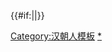 {{Navbox
|state = {{{state|autocollapse}}}
|name = 漢朝皇后
|title = [[汉朝]][[中國皇后及妃嬪列表#漢|皇后]]（附追尊皇后、太后、-{后}-、[[新朝]]皇后）
| style = width:600px; background:#CCA3CC
| image =
| group1 = 西漢皇后
| list1 =
 {{Navbox|child
 |evenodd = swap
 | group1 = [[刘邦|太祖高皇帝]]
 | list1 = [[吕雉|高后呂雉]]<!-- 吕雉去世后谥号高皇后，东汉光武帝改谥高-{后}- --><sup>*</sup>
 | group2 = [[汉惠帝|孝惠帝]]
 | list2 = [[孝惠張皇后|孝惠皇后張嫣]]<sup>#</sup>
 | group3 = [[劉弘|後少帝]]
 | list3 = [[呂皇后 (西漢後少帝)|皇后呂氏]]<sup>#</sup>
 | group4 = [[汉文帝|太宗孝文帝]]
 | list4 = [[孝文竇皇后|孝文皇后竇猗]]
 | group5 = [[汉景帝|孝景帝]]
 | list5 = [[孝景薄皇后|皇后薄氏]]<sup>#</sup> - [[孝景王皇后|孝景皇后王娡]]
 | group6 = [[汉武帝|世宗孝武帝]]
 | list6 = [[孝武陈皇后|皇后陳氏]]<sup>#</sup> - [[卫子夫|思-{后}-卫子夫]]<sup>~</sup><sup>*</sup>
 | group7 = [[汉昭帝|孝昭帝]]
 | list7 = [[孝昭皇后|孝昭皇后上官氏]]
 | group8 = [[汉宣帝|中宗孝宣帝]]
 | list8 = [[许平君|恭哀皇后許平君]] - [[霍成君|皇后霍成君]]<sup>#</sup> - [[孝宣王皇后|孝宣皇后王氏]]
 | group9 = [[汉元帝|孝元帝]]
 | list9 = [[王政君|孝元皇后王政君]]
 | group10= [[汉成帝|孝成帝]]
 | list10 = [[孝成许皇后|皇后許氏]]<sup>#</sup> - [[赵飞燕|孝成皇后趙飛燕]]<sup>#</sup>
 | group11= [[汉哀帝|孝哀帝]]
 | list11 = [[孝哀傅皇后|孝哀皇后傅氏]]<sup>#</sup>
 | group12= [[汉平帝|孝平帝]]
 | list12 = [[孝平王皇后|孝平皇后王氏]]
}}
| group2 = 新朝皇后
| list2 =
 {{Navbox|child
 |evenodd = swap
 | group1 = [[王莽]]
 | list1 = [[孝睦皇后|孝睦皇后王氏]] - [[史皇后|皇后史氏]]
}}
| group3 = 東漢皇后
| list3 =
 {{Navbox|child
 |evenodd = swap
 | group1 = [[汉光武帝|世祖光武帝]]
 | list1 = [[郭聖通|皇后郭聖通]]<sup>#</sup> - [[阴丽华|光烈皇后陰麗華]]
 | group2 = [[汉明帝|显宗孝明帝]]
 | list2 = [[明德馬皇后|明德皇后馬氏]]
 | group3 = [[汉章帝|肃宗孝章帝]]
 | list3 = [[章德窦皇后|章德皇后竇氏]]
 | group4 = [[汉和帝|孝和帝]]
 | list4 = [[孝和陰皇后|皇后陰氏]]<sup>#</sup> - [[和熹皇后|和熹皇后鄧綏]]
 | group5 = [[汉安帝|孝安帝]]
 | list5 = [[阎姬|安思皇后閻姬]]
 | group6 = [[汉顺帝|孝顺帝]]
 | list6 = [[順烈皇后|順烈皇后梁妠]]
 | group7 = [[汉桓帝|孝桓帝]]
 | list7 = [[梁女瑩|懿獻皇后梁女瑩]]<sup>#</sup> - [[邓猛女|皇后鄧猛女]]<sup>#</sup> - [[竇妙|桓思皇后竇妙]]
 | group8 = [[汉灵帝|孝灵帝]]
 | list8 = [[孝靈宋皇后|皇后宋氏]]<sup>#</sup> - [[灵思皇后|靈思皇后何氏]]
 | group9 = [[汉献帝|孝献帝]]
 | list9 = [[伏壽|皇后伏壽]]<sup>#</sup> - [[獻穆皇后|獻穆皇后曹節]]
}}
| group4 = 追封或尊封<br />皇后、太后、-{后}-
| list4 =
 {{Navbox|child
 |evenodd = swap
 | group1 = [[劉太公|太上皇]] 
 | list1 = [[劉媼|昭靈-{后}-]] - [[太上皇后 (漢太上皇)|太上皇后]]
 | group2 = [[刘邦|太祖高皇帝]]
 | list2 = [[薄姬|高皇后薄氏]]
 | group3 = [[汉武帝|世宗孝武帝]]
 | list3 = [[孝武李夫人|孝武皇后李氏]] - [[趙婕妤|孝昭太后趙氏]]
 | group4 = [[刘据|戾太子]]
 | list4 = [[史良娣|戾-{后}-史氏]]
 | group5 = [[刘进|悼皇考]] 
 | list5 = [[王翁須|悼-{后}-王翁須]]
 | group6 = [[汉元帝|孝元帝]]
 | list6 = [[傅昭儀|皇太太后傅氏]]<sup>#</sup>
 | group7 = [[劉康 (定陶王)|恭皇]]
 | list7 = [[丁姬|帝太后丁氏]]<sup>#</sup>
 | group8 = [[汉章帝|肃宗孝章帝]]
 | list8 = [[恭懷皇后|恭懷皇后梁氏]]<sup>#</sup> - [[敬隱皇后|敬隱皇后宋氏]]<sup>#</sup>
 | group9 = [[刘庆 (东汉)|孝德皇]]
 | list9 = [[左小娥|孝德皇后左小娥]]
 | group10 = [[汉安帝|孝安帝]]
 | list10 = [[恭愍皇后|恭愍皇后李氏]]<sup>#</sup>
 | group11 = [[劉開 (漢朝)|孝穆皇]]
 | list11 = [[孝穆赵皇后|孝穆皇后趙氏]]
 | group12 = [[刘翼|孝崇皇]]
 | list12 = [[匽明|孝崇皇后匽明]]
 | group13 = [[劉淑 (解瀆亭侯)|孝元皇]]
 | list13 = [[孝元夏皇后|孝元皇后夏氏]]
 | group14 = [[刘苌|孝仁皇]]
 | list14 = [[孝仁皇后|孝仁皇后董氏]]
 | group15 = [[汉灵帝|孝灵帝]]
 | list15 = [[靈懷皇后|靈懷皇后王榮]]
 }}
| group5 = 皇女追封为-{后}-<br /><small>（列出皇帝为父）</small>
| list5 = 
 {{Navbox|child
 |evenodd = swap
 | group1 = [[劉太公|太上皇]]
 | list1 = [[昭哀后|昭哀-{后}-劉氏]]
}} 
| group6 = 其他皇帝正妻 <br />（含尊封为皇者）
| list6 =
 {{Navbox|child
 |evenodd = swap
 | group1 = [[汉惠帝|孝惠帝]]
 | list1 = [[皇太子妃 (漢惠帝)|皇太子妃]] 
 | group2 = [[汉文帝|太宗孝文帝]]
 | list2 = [[代王王后]] 
 | group3 = [[刘贺|海昏侯]] 
 | list3 = [[刘贺#夫人|海昏侯夫人]]
 | group4 = [[劉康 (定陶王)|恭皇]]
 | list4 = [[张王后 (刘康)|定陶王后張氏]]
 | group5 = [[孺子婴]]
 | list5 = [[王夫人 (孺子婴)|夫人王氏]]
 | group6 = [[刘庆 (东汉)|孝德皇]]
 | list6 = [[耿姬|甘陵大贵人耿氏]]
 | group7 = [[刘翼|孝崇皇]]
 | list7 = [[马贵人 (刘翼)|博园贵人马氏]] 
 | group8 = [[劉辯|東漢少帝]]
 | list8 = [[唐姬 (东汉)|弘農王妃唐氏]]
 }}
| group7 = 其他皇帝生母<br />（列出帝王为子）<br />（含尊封为皇者）
| list7 =
 {{Navbox|child
 |evenodd = swap
 | group2 = [[西汉前少帝]]
 | list2 = 美人某氏
 | group3 = [[汉平帝|孝平帝]]
 | list3 = [[衛姬|中山王太后衛氏]]
 | group4 = [[王莽]]
 | list4= [[功显君|功显君渠氏]]
 | group5 = [[更始帝]]
 | list5= [[何氏 (更始帝母)|何氏]]
 | group6 = [[汉光武帝|世祖光武帝]]
 | list6 = [[樊娴都|皇考夫人樊娴都]]
 | group7 = [[汉章帝|肃宗孝章帝]]
 | list7 = [[賈貴人|貴人賈氏]]
 | group8 = [[劉開 (漢朝)|孝穆皇]]
 | list8 = [[申貴人|貴人申氏]]
 | group9 = [[汉冲帝|孝冲帝]]
 | list9 = [[宪园贵人|宪园贵人虞氏]]
 | group10 = [[汉质帝|孝质帝]]
 | list10 = [[勃海孝王妃|勃海孝王妃陳氏]]
}}
| group8=其他皇帝生祖母<br />（列出帝王为孙）
| list8=
 {{Navbox|child
 |evenodd=swap
 | group1=[[汉平帝|孝平帝]]
 | list1=[[馮媛|中山王太后冯媛]]
 | group2 = [[汉光武帝|世祖光武帝]]
 | list2 = [[劉回#夫人|皇祖考夫人張氏]]
}}
|below = 注：<sup>#</sup>者為生前被廢或身後被剝奪皇后資格。<sup>~</sup>者为被废后重新追封。<sup>*</sup>者为由皇后降为-{后}-。
|}}<includeonly>{{#if:{{{1|}}}||}}</includeonly><noinclude>
[[Category:中国皇后列表模板|{{PAGENAME}}]]
[[Category:汉朝人模板]]
[[Category:汉朝皇后|*]]
</noinclude>